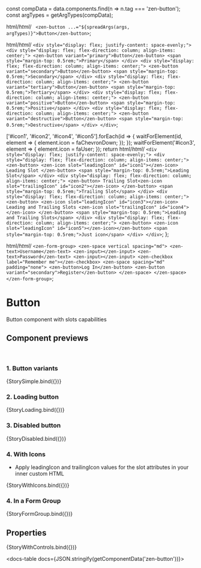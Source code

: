 
const compData = data.components.find(n => n.tag === 'zen-button');
const argTypes = getArgTypes(compData);


<Meta title="Buttons/Button" component="zen-button" argTypes={argTypes} />

  html/*html*/ ` <zen-button ...="${spreadArgs(args, argTypes)}">Button</zen-button>`;

  html/*html*/ `
    <div style="display: flex; justify-content: space-evenly;">
      <div style="display: flex; flex-direction: column; align-items: center;">
        <zen-button variant="primary">Button</zen-button>
        <span style="margin-top: 0.5rem;">Primary</span>
      </div>
      <div style="display: flex; flex-direction: column; align-items: center;">
        <zen-button variant="secondary">Button</zen-button>
        <span style="margin-top: 0.5rem;">Secondary</span>
      </div>
      <div style="display: flex; flex-direction: column; align-items: center;">
        <zen-button variant="tertiary">Button</zen-button>
        <span style="margin-top: 0.5rem;">Tertiary</span>
      </div>
      <div style="display: flex; flex-direction: column; align-items: center;">
        <zen-button variant="positive">Button</zen-button>
        <span style="margin-top: 0.5rem;">Positive</span>
      </div>
      <div style="display: flex; flex-direction: column; align-items: center;">
        <zen-button variant="destructive">Button</zen-button>
        <span style="margin-top: 0.5rem;">Destructive</span>
      </div>
    </div>
  `;



  ['#icon1', '#icon2', '#icon4', '#icon5'].forEach(id => {
    waitForElement(id, element => {
      element.icon = faChevronDown;
    });
  });
  waitForElement('#icon3', element => {
    element.icon = faUser;
  });
  return html/*html*/ `
    <div style="display: flex; justify-content: space-evenly;">
      <div style="display: flex; flex-direction: column; align-items: center;">
        <zen-button>
          <zen-icon slot="leadingIcon" id="icon1"></zen-icon>
          Leading Slot
        </zen-button>
        <span style="margin-top: 0.5rem;">Leading Slot</span>
      </div>
      <div style="display: flex; flex-direction: column; align-items: center;">
        <zen-button> Trailing Slot<zen-icon slot="trailingIcon" id="icon2"></zen-icon> </zen-button>
        <span style="margin-top: 0.5rem;">Trailing Slot</span>
      </div>
      <div style="display: flex; flex-direction: column; align-items: center;">
        <zen-button>
          <zen-icon slot="leadingIcon" id="icon3"></zen-icon>
          Leading and Trailing Slots
          <zen-icon slot="trailingIcon" id="icon4"></zen-icon>
        </zen-button>
        <span style="margin-top: 0.5rem;">Leading and Trailing Slots</span>
      </div>
      <div style="display: flex; flex-direction: column; align-items: center;">
        <zen-button> <zen-icon slot="leadingIcon" id="icon5"></zen-icon></zen-button>
        <span style="margin-top: 0.5rem;">Just icon</span>
      </div>
    </div>
  `;
};

  html/*html*/ `
    <zen-form-group>
      <zen-space vertical spacing="md">
        <zen-text>Username</zen-text>
        <zen-input></zen-input>
        <zen-text>Password</zen-text>
        <zen-input></zen-input>
        <zen-checkbox label="Remember me"></zen-checkbox>
        <zen-space spacing="md" padding="none">
          <zen-button>Log In</zen-button>
          <zen-button variant="secondary">Register</zen-button>
        </zen-space>
      </zen-space>
    </zen-form-group>
  `;

# Button

Button component with slots capabilities

## Component previews

<br />

### 1. Button variants

<Canvas>
  <Story name="StorySimple">{StorySimple.bind({})}</Story>
</Canvas>

### 2. Loading button

<Canvas>
  <Story name="StoryLoading">{StoryLoading.bind({})}</Story>
</Canvas>

### 3. Disabled button

<Canvas>
  <Story name="StoryDisabled">{StoryDisabled.bind({})}</Story>
</Canvas>

### 4. With Icons

- Apply leadingIcon and trailingIcon values for the slot attributes in your inner custom HTML

<Canvas>
  <Story name="StoryWithIcons">{StoryWithIcons.bind({})}</Story>
</Canvas>

### 4. In a Form Group

<Canvas>
  <Story name="StoryFormGroup">{StoryFormGroup.bind({})}</Story>
</Canvas>

## Properties

<Canvas>
  <Story
    name="default"
    args={{
      ...getDefaultArgs(argTypes),
      // override some default values:
      variant: 'primary',
    }}
  >
    {StoryWithControls.bind({})}
  </Story>
</Canvas>

<ArgsTable story="default" />

<docs-table docs={JSON.stringify(getComponentData('zen-button'))}></docs-table>
